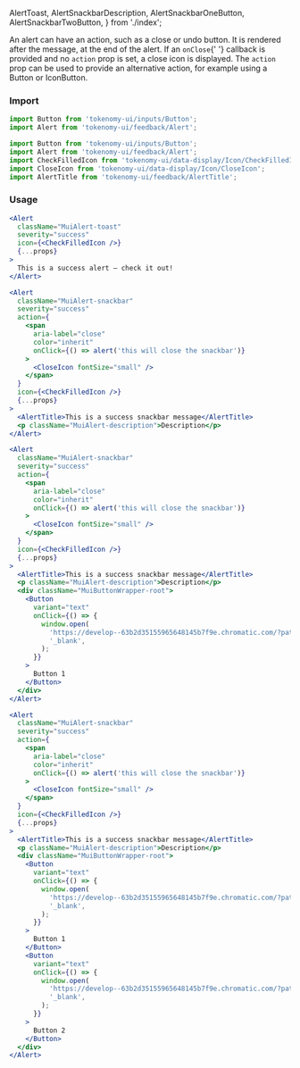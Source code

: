   AlertToast,
  AlertSnackbarDescription,
  AlertSnackbarOneButton,
  AlertSnackbarTwoButton,
} from './index';

<Title>Alert Actions</Title>
<Subtitle>
  An alert can have an action, such as a close or undo button. It is rendered
  after the message, at the end of the alert. If an <code>onClose</code>{' '}
  callback is provided and no <code>action</code> prop is set, a close icon is
  displayed. The <code>action</code> prop can be used to provide an alternative
  action, for example using a Button or IconButton.
</Subtitle>

### Import

<TabsState initial="toast">
  <div id="toast" title="Toast"><div>

```jsx
import Button from 'tokenomy-ui/inputs/Button';
import Alert from 'tokenomy-ui/feedback/Alert';
```

  </div></div>
  <div id="snackbar" title="Snackbar"><div>

```jsx
import Button from 'tokenomy-ui/inputs/Button';
import Alert from 'tokenomy-ui/feedback/Alert';
import CheckFilledIcon from 'tokenomy-ui/data-display/Icon/CheckFilledIcon';
import CloseIcon from 'tokenomy-ui/data-display/Icon/CloseIcon';
import AlertTitle from 'tokenomy-ui/feedback/AlertTitle';
```

  </div></div>
</TabsState>

### Usage

<TabsState initial="toast">
  <div id="toast" title="Toast"><div>

<div
  style={{
    marginTop: '25px',
  }}
></div>
<AlertToast />

```jsx
<Alert
  className="MuiAlert-toast"
  severity="success"
  icon={<CheckFilledIcon />}
  {...props}
>
  This is a success alert — check it out!
</Alert>
```

  </div></div>
  <div id="snackbar" title="Snackbar"><div>

<div
  style={{
    marginTop: '25px',
  }}
></div>
<AlertSnackbarDescription />

```jsx
<Alert
  className="MuiAlert-snackbar"
  severity="success"
  action={
    <span
      aria-label="close"
      color="inherit"
      onClick={() => alert('this will close the snackbar')}
    >
      <CloseIcon fontSize="small" />
    </span>
  }
  icon={<CheckFilledIcon />}
  {...props}
>
  <AlertTitle>This is a success snackbar message</AlertTitle>
  <p className="MuiAlert-description">Description</p>
</Alert>
```

<AlertSnackbarOneButton />

```jsx
<Alert
  className="MuiAlert-snackbar"
  severity="success"
  action={
    <span
      aria-label="close"
      color="inherit"
      onClick={() => alert('this will close the snackbar')}
    >
      <CloseIcon fontSize="small" />
    </span>
  }
  icon={<CheckFilledIcon />}
  {...props}
>
  <AlertTitle>This is a success snackbar message</AlertTitle>
  <p className="MuiAlert-description">Description</p>
  <div className="MuiButtonWrapper-root">
    <Button
      variant="text"
      onClick={() => {
        window.open(
          'https://develop--63b2d35155965648145b7f9e.chromatic.com/?path=/docs/components-data-display-typography-example--button',
          '_blank',
        );
      }}
    >
      Button 1
    </Button>
  </div>
</Alert>
```

<AlertSnackbarTwoButton />

```jsx
<Alert
  className="MuiAlert-snackbar"
  severity="success"
  action={
    <span
      aria-label="close"
      color="inherit"
      onClick={() => alert('this will close the snackbar')}
    >
      <CloseIcon fontSize="small" />
    </span>
  }
  icon={<CheckFilledIcon />}
  {...props}
>
  <AlertTitle>This is a success snackbar message</AlertTitle>
  <p className="MuiAlert-description">Description</p>
  <div className="MuiButtonWrapper-root">
    <Button
      variant="text"
      onClick={() => {
        window.open(
          'https://develop--63b2d35155965648145b7f9e.chromatic.com/?path=/docs/components-data-display-typography-example--button',
          '_blank',
        );
      }}
    >
      Button 1
    </Button>
    <Button
      variant="text"
      onClick={() => {
        window.open(
          'https://develop--63b2d35155965648145b7f9e.chromatic.com/?path=/docs/components-data-display-typography-example--button',
          '_blank',
        );
      }}
    >
      Button 2
    </Button>
  </div>
</Alert>
```

  </div></div>
</TabsState>
